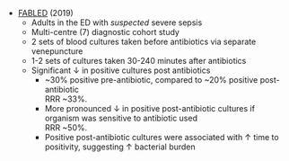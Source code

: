 * [FABLED](https://www.acpjournals.org/doi/10.7326/M19-1696) (2019)
	* Adults in the ED with *suspected* severe sepsis
	* Multi-centre (7) diagnostic cohort study
	* 2 sets of blood cultures taken before antibiotics via separate venepuncture
	* 1-2 sets of cultures taken 30-240 minutes after antibiotics
	* Significant ↓ in positive cultures post antibiotics
		* ~30% positive pre-antibiotic, compared to ~20% positive post-antibiotic\
		RRR ~33%.
		* More pronounced ↓ in positive post-antibiotic cultures if organism was sensitive to antibiotic used\
		RRR ~50%.
		* Positive post-antibiotic cultures were associated with ↑ time to positivity, suggesting ↑ bacterial burden